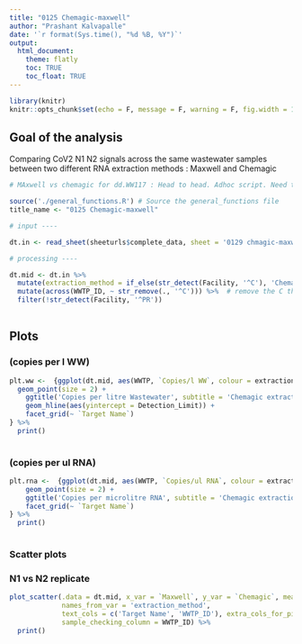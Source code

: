 ```yaml
---
title: "0125 Chemagic-maxwell"
author: "Prashant Kalvapalle"
date: '`r format(Sys.time(), "%d %B, %Y")`'
output: 
  html_document:
    theme: flatly
    toc: TRUE
    toc_float: TRUE
---
```


```r
library(knitr)
knitr::opts_chunk$set(echo = F, message = F, warning = F, fig.width = 12, fig.height = 4)

```

## Goal of the analysis

Comparing CoV2 N1 N2 signals across the same wastewater samples between two different RNA extraction methods : Maxwell and Chemagic

```r
# MAxwell vs chemagic for dd.WW117 : Head to head. Adhoc script. Need to run the prerequisites

source('./general_functions.R') # Source the general_functions file
title_name <- "0125 Chemagic-maxwell"

# input ----

dt.in <- read_sheet(sheeturls$complete_data, sheet = '0129 chmagic-maxwell+pavan')

# processing ----

dt.mid <- dt.in %>% 
  mutate(extraction_method = if_else(str_detect(Facility, '^C'), 'Chemagic', 'Maxwell')) %>% 
  mutate(across(WWTP_ID, ~ str_remove(., '^C'))) %>%  # remove the C that identifies Chemagic
  filter(!str_detect(Facility, '^PR'))
  

```


## Plots

### (copies per l WW)

```r
plt.ww <-  {ggplot(dt.mid, aes(WWTP, `Copies/l WW`, colour = extraction_method)) +
  geom_point(size = 2) + 
    ggtitle('Copies per litre Wastewater', subtitle = 'Chemagic extraction vs Maxwell') + 
    geom_hline(aes(yintercept = Detection_Limit)) +
    facet_grid(~ `Target Name`)
} %>% 
  print()
  
```


### (copies per ul RNA)

```r

plt.rna <-  {ggplot(dt.mid, aes(WWTP, `Copies/ul RNA`, colour = extraction_method)) +
    geom_point(size = 2) + 
    ggtitle('Copies per microlitre RNA', subtitle = 'Chemagic extraction vs Maxwell') + 
    facet_grid(~ `Target Name`)
} %>% 
  print()
  
```



### Scatter plots

### N1 vs N2 replicate

```r

plot_scatter(.data = dt.mid, x_var = `Maxwell`, y_var = `Chemagic`, measure_var = 'Copies/l WW',
             names_from_var = 'extraction_method',
             text_cols = c('Target Name', 'WWTP_ID'), extra_cols_for_pivot = NULL,
             sample_checking_column = WWTP_ID) %>% 
  print()

```
